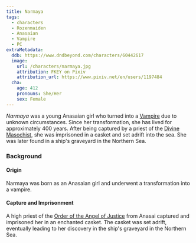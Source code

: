 ```yaml
---
title: Narmaya
tags:
  - characters
  - Rozenmaiden
  - Anasaian
  - Vampire
  - PC
extraMetadata:
  ddb: https://www.dndbeyond.com/characters/60442617
  image:
    url: /characters/narmaya.jpg
    attribution: FKEY on Pixiv
    attribution_url: https://www.pixiv.net/en/users/1197484
  cha:
    age: 412
    pronouns: She/Her
    sex: Female
---
```


<Stub />

_Narmaya_ was a young Anasaian girl who turned into a
[Vampire](../species/vampire.mdx) due to unknown circumstances. Since her
transformation, she has lived for approximately 400 years. After being captured
by a priest of the [Divine Masochist](../religions/divine-masochism/index.mdx),
she was imprisoned in a casket and set adrift into the sea. She was later found
in a ship's graveyard in the Northern Sea.

### Background

#### Origin

Narmaya was born as an Anasaian girl and underwent a transformation into a
vampire.

#### Capture and Imprisonment

A high priest of the
[Order of the Angel of Justice](../organizations/order-of-the-angel-of-justice.mdx)
from Anasai captured and imprisoned her in an enchanted casket. The casket was
set adrift, eventually leading to her discovery in the ship's graveyard in the
Northern Sea.
